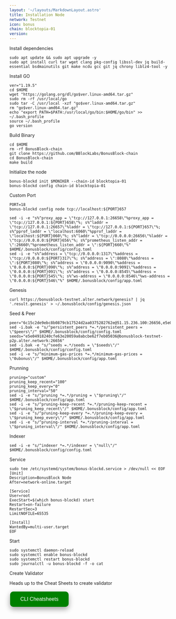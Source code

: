```yaml
---
layout: '~/layouts/MarkdownLayout.astro'
title: Installation Node
network: Testnet
icon: bonus
chain: blocktopia-01
version: 
---
```

 Install dependencies
```
sudo apt update && sudo apt upgrade -y
sudo apt install curl tar wget clang pkg-config libssl-dev jq build-essential bsdmainutils git make ncdu gcc git jq chrony liblz4-tool -y
```
 Install GO
```
ver="1.19.5"
cd $HOME
wget "https://golang.org/dl/go$ver.linux-amd64.tar.gz"
sudo rm -rf /usr/local/go
sudo tar -C /usr/local -xzf "go$ver.linux-amd64.tar.gz"
rm "go$ver.linux-amd64.tar.gz"
echo "export PATH=$PATH:/usr/local/go/bin:$HOME/go/bin" >> ~/.bash_profile
source ~/.bash_profile
go version
```
 Build Binary
```
cd $HOME
rm -rf BonusBlock-chain
git clone https://github.com/BBlockLabs/BonusBlock-chain
cd BonusBlock-chain
make build
```
 Initialize the node
```
bonus-blockd init $MONIKER --chain-id blocktopia-01
bonus-blockd config chain-id blocktopia-01
```
 Custom Port
```
PORT=18
bonus-blockd config node tcp://localhost:${PORT}657
```
```
sed -i -e "s%^proxy_app = \"tcp://127.0.0.1:26658\"%proxy_app = \"tcp://127.0.0.1:${PORT}658\"%; s%^laddr = \"tcp://127.0.0.1:26657\"%laddr = \"tcp://127.0.0.1:${PORT}657\"%; s%^pprof_laddr = \"localhost:6060\"%pprof_laddr = \"localhost:${PORT}060\"%; s%^laddr = \"tcp://0.0.0.0:26656\"%laddr = \"tcp://0.0.0.0:${PORT}656\"%; s%^prometheus_listen_addr = \":26660\"%prometheus_listen_addr = \":${PORT}660\"%" $HOME/.bonusblock/config/config.toml
sed -i -e "s%^address = \"tcp://0.0.0.0:1317\"%address = \"tcp://0.0.0.0:${PORT}317\"%; s%^address = \":8080\"%address = \":${PORT}080\"%; s%^address = \"0.0.0.0:9090\"%address = \"0.0.0.0:${PORT}090\"%; s%^address = \"0.0.0.0:9091\"%address = \"0.0.0.0:${PORT}091\"%; s%^address = \"0.0.0.0:8545\"%address = \"0.0.0.0:${PORT}545\"%; s%^ws-address = \"0.0.0.0:8546\"%ws-address = \"0.0.0.0:${PORT}546\"%" $HOME/.bonusblock/config/app.toml
```
 Genesis
```
curl https://bonusblock-testnet.alter.network/genesis? | jq '.result.genesis' > ~/.bonusblock/config/genesis.json
```

 Seed & Peer
```
peer="6c15c2de9ebc8b0879cb17524d2aa0375282762e@51.15.236.100:26656,e5e04918240cfe63e20059a8abcbe62f7eb05036@83.99.170.49:26656,128edee71eecac9c9abcd13fcb5407be9e22451c@109.123.253.226:26656,4c8acd7c67e90a068c13542f94d7623232109408@131.153.202.81:50656,6f6d0b31eba359eacd21a51c51461bf7984ba454@95.216.114.212:32656,fadd863afad4803c2329609cbf91abcab203ef2c@46.101.131.222:26656,d7f5483ba2d290a3853b4db5df21579e9c8da69a@154.26.139.253:30656,fd1807b56dd3c176ce05a58c7d4212c183c9751f@34.131.219.120:26656,1225923690d39f2b2ba223d3025d47dced6f4e03@185.188.249.18:13656,d2742ff84e3b229fe119bd6969a03e1714b4eb1c@51.91.219.141:29003,3d2fffdf9d432897b85a509d9755ac01fea09f5e@78.46.61.117:13656,9f422601cf95f523494484755b8af7cad81216aa@104.152.109.242:35656,3d387b56b5507a05448bb60cf665eb716dda59eb@168.138.197.232:18656,68b256e5b15820407462fd9be1dd1f9d49d432ed@94.250.202.24:26656,699a35d618e20315653a1966d72263e7c30d4b55@46.38.232.86:15656,e7dea425e8b22206b41221c089aab53a65c206c6@139.59.255.210:26656,f615205b4fb33516acf3c2f65b4ee4c84d786a57@34.135.124.66:26656,ab49e570c68367de973f88837268c7accbf4f250@209.145.58.64:26656,f0dd223dfe4afd1d03c175aa4eaa0cd7ae9daffa@38.242.230.118:58656,f311aaf825375fb36ed267ee7c987ae3e6b84747@31.220.81.223:26656,d4179bd841ecae8d03a2262a68c6c60acb01cd31@194.163.182.122:26656,d8ed211bda726925da0273ce6d36e902b4ad52fe@65.109.226.199:26656,ff46fc995beebd68e8b552b64f144e8ead3e1fa7@139.59.227.206:26656,308153ed64a40ede1508a34b934138224acb8c19@109.123.251.121:26656,3b565572132f95b73fe97d5cc44eaa167eb68587@139.59.145.51:18656,38df3e243da85a61d56324c3982d2b5c84afc9d5@5.199.143.234:26656,11e594394435d89fa276fc8c30f7cb6aa29c303a@178.128.97.246:26656,270a59ef701bf0072eaf8e3d537d01773e4f2b8f@206.189.207.57:26656,8cdf6d9c4f66a2fde56c230e7d4784c8bc45bab6@216.250.122.133:26656,6100dd1643227478707ff20a08e53a19e9fdb55c@157.245.150.12:26656,b13dc1338c9d7d231c4a1821ae9141d1605d5ece@165.232.126.250:26656,9d1c5c1a154e06a692b8a43fe2a6cb5a606ccff1@143.198.94.152:26656,5618bbc4726ab08350aae4b24892b4519279646b@139.59.255.62:26656,baa4d63df7f3e3f0fa831ff3de89aca91e814a7f@103.253.145.162:26656,bd81cca7b7f4fce6239ee1bb1c763fa4f6b36c30@84.46.246.248:26656,400ab3ff3c3a2c8019567b737739c78f23986317@45.94.58.246:32656,23b4f038544d4fd37a5f883d44cf1488c30875ce@161.35.193.41:26656,3c4f0b727241b99cf69a845ac1ea7f62f4c07819@161.35.19.181:17656,20cd65dd72b625abbbb0d04ae32837328b1b979e@64.225.50.67:26656,0766ed3e54a87d3802d6ec6a9b00a4e16d47207b@137.184.116.168:18656,baf657261ec2776b299f230086edcf4980d3910a@195.201.83.242:19656,95956d48a790fb0a0a16c4c3ed9a0c37cd5a3494@174.138.22.160:26656,52ade4cf379b862ae69d0d306fb368c2f9a859ea@31.220.86.138:26656,82b8b55d3b9c3a5d3d0e3eca8f3c7fb7a9f60103@75.119.143.197:17656,125f3625ef81b94063b772352ed4cbfb166551e2@195.231.76.68:26656"
sed -i.bak -e "s/^persistent_peers *=.*/persistent_peers = \"$peers\"/" $HOME/.bonusblock/config/config.toml
seeds="e5e04918240cfe63e20059a8abcbe62f7eb05036@bonusblock-testnet-p2p.alter.network:26656"
sed -i.bak -e "s/^seeds =.*/seeds = \"$seeds\"/" $HOME/.bonusblock/config/config.toml
sed -i -e "s/^minimum-gas-prices *=.*/minimum-gas-prices = \"0ubonus\"/" $HOME/.bonusblock/config/app.toml
```
 Prunning
```
pruning="custom"
pruning_keep_recent="100"
pruning_keep_every="0"
pruning_interval="50"
sed -i -e "s/^pruning *=.*/pruning = \"$pruning\"/" $HOME/.bonusblock/config/app.toml
sed -i -e "s/^pruning-keep-recent *=.*/pruning-keep-recent = \"$pruning_keep_recent\"/" $HOME/.bonusblock/config/app.toml
sed -i -e "s/^pruning-keep-every *=.*/pruning-keep-every = \"$pruning_keep_every\"/" $HOME/.bonusblock/config/app.toml
sed -i -e "s/^pruning-interval *=.*/pruning-interval = \"$pruning_interval\"/" $HOME/.bonusblock/config/app.toml
```
 Indexer
```
sed -i -e "s/^indexer *=.*/indexer = \"null\"/" $HOME/.bonusblock/config/config.toml
```
 Service
```
sudo tee /etc/systemd/system/bonus-blockd.service > /dev/null << EOF
[Unit]
Description=BonusBlock Node
After=network-online.target

[Service]
User=root
ExecStart=$(which bonus-blockd) start
Restart=on-failure
RestartSec=3
LimitNOFILE=65535

[Install]
WantedBy=multi-user.target
EOF
```
 Start
```
sudo systemctl daemon-reload
sudo systemctl enable bonus-blockd
sudo systemctl restart bonus-blockd
sudo journalctl -u bonus-blockd -f -o cat
```

 Create Validator

Heads up to the Cheat Sheets to create validator

<a href="https://service.sychonix.me/mainnet/bonusblock-testnet/cheat" target="_blank">
  <button style="background-color: green; border: none; color: white; padding: 15px 32px; text-align: center; text-decoration: none; display: inline-block; font-size: 16px; margin: 4px 2px; cursor: pointer; border-radius: 10px; box-shadow: 0 8px 16px 0 rgba(0,0,0,0.2), 0 6px 20px 0 rgba(0,0,0,0.19);" onmouseover="this.style.boxShadow='0 0 0 4px rgba(0,255,0,0.5)'" onmouseout="this.style.boxShadow='0 8px 16px 0 rgba(0,0,0,0.2), 0 6px 20px 0 rgba(0,0,0,0.19)'">CLI Cheatsheets</button>
</a>